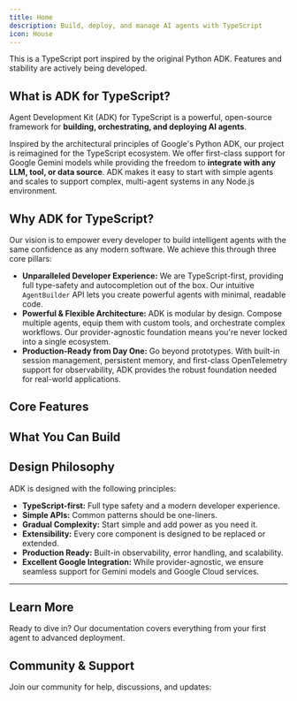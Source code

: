 ```yaml
---
title: Home
description: Build, deploy, and manage AI agents with TypeScript
icon: House
---
```



<Callout type="warn" title="Work in Progress">
This is a TypeScript port inspired by the original Python ADK. Features and stability are actively being developed.
</Callout>

## What is ADK for TypeScript?

Agent Development Kit (ADK) for TypeScript is a powerful, open-source framework for **building, orchestrating, and deploying AI agents**.

Inspired by the architectural principles of Google's Python ADK, our project is reimagined for the TypeScript ecosystem. We offer first-class support for Google Gemini models while providing the freedom to **integrate with any LLM, tool, or data source**. ADK makes it easy to start with simple agents and scales to support complex, multi-agent systems in any Node.js environment.

## Why ADK for TypeScript?

Our vision is to empower every developer to build intelligent agents with the same confidence as any modern software. We achieve this through three core pillars:

-   **Unparalleled Developer Experience:** We are TypeScript-first, providing full type-safety and autocompletion out of the box. Our intuitive `AgentBuilder` API lets you create powerful agents with minimal, readable code.
-   **Powerful & Flexible Architecture:** ADK is modular by design. Compose multiple agents, equip them with custom tools, and orchestrate complex workflows. Our provider-agnostic foundation means you're never locked into a single ecosystem.
-   **Production-Ready from Day One:** Go beyond prototypes. With built-in session management, persistent memory, and first-class OpenTelemetry support for observability, ADK provides the robust foundation needed for real-world applications.

## Core Features

<Cards>
  <Card
    title="🤖 Multi-Agent Systems"
    description="Orchestrate teams of specialized agents that collaborate to solve complex problems."
    href="/docs/agents/multi-agents"
  />
  <Card
    title="🔀 Flexible Orchestration"
    description="Build complex workflows using sequential, parallel, or LLM-driven dynamic routing."
    href="/docs/agents"
  />
  <Card
    title="💾 State & Memory"
    description="Enable persistent conversations with state management and context preservation across interactions."
    href="/docs/sessions"
  />
  <Card
    title="🔄 Multi-LLM Support"
    description="Powered by Vercel AI SDK. Seamlessly use various models from Google, OpenAI, Anthropic, Mistral, and more."
    href="/docs/agents/models"
  />
  <Card
    title="🛠️ Rich Tool Ecosystem"
    description="Equip agents with powerful tools via the Model Context Protocol (MCP)—connect to a wide range of MCP servers in the market or build your own."
    href="/docs/tools"
  />
  <Card
    title="🧭 Built-in Tracing"
    description="Debug with confidence. First-class OpenTelemetry integration provides deep insights into your agent's execution."
    href="/docs/advanced"
  />
  <Card
    title="📊 Built-in Evaluation"
    description="Systematically assess agent performance by testing final responses and execution trajectories."
    href="/docs/evaluate"
  />
  <Card
    title="🚀 Deployment Ready"
    description="Containerize and deploy your agents anywhere, from local servers to scalable cloud infrastructure."
    href="/docs/deploy"
  />
</Cards>

## What You Can Build

<Cards>
  <Card
    title="Sophisticated AI Assistants"
    description="Build chatbots that go beyond simple Q&A, with persistent memory and access to real-time information."
  />
  <Card
    title="Autonomous Task Agents"
    description="Create agents that can perform multi-step tasks, like analyzing data, booking appointments, or managing files."
  />
  <Card
    title="Collaborative Agent Workflows"
    description="Orchestrate multiple agents to solve complex problems, from automated research to code generation."
  />
  <Card
    title="AI-Powered Applications"
    description="Connect agents to your databases and APIs to create intelligent, interactive frontends for your services."
  />
</Cards>

## Design Philosophy

ADK is designed with the following principles:

-   **TypeScript-first:** Full type safety and a modern developer experience.
-   **Simple APIs:** Common patterns should be one-liners.
-   **Gradual Complexity:** Start simple and add power as you need it.
-   **Extensibility:** Every core component is designed to be replaced or extended.
-   **Production Ready:** Built-in observability, error handling, and scalability.
-   **Excellent Google Integration:** While provider-agnostic, we ensure seamless support for Gemini models and Google Cloud services.

---

## Learn More

Ready to dive in? Our documentation covers everything from your first agent to advanced deployment.

<Cards>
  <Card
    title="🏁 Get Started"
    description="Installation, quickstart, and your first agent"
    href="/docs/get-started"
  />
  <Card
    title="📚 Agents Guide"
    description="Learn about LLM agents, workflow agents, and custom agents"
    href="/docs/agents"
  />
  <Card
    title="🔧 Tools Reference"
    description="Built-in tools, custom functions, and third-party integrations"
    href="/docs/tools"
  />
  <Card
    title="🎯 Advanced Concepts"
    description="Dive into sessions, memory, flows, and deployment strategies"
    href="/docs/advanced"
  />
</Cards>

## Community & Support

Join our community for help, discussions, and updates:

<Cards>
  <Card
    title="💻 GitHub"
    description="Source code, issues, and contributions"
    href="https://github.com/IQAIcom/adk-ts"
  />
  <Card
    title="💬 Discussions"
    description="Ask questions, share ideas, and get help"
    href="https://github.com/IQAIcom/adk-ts/discussions"
  />
 <Card
    title="🔬 Examples"
    description="Real working examples for common patterns"
    href="https://github.com/IQAIcom/adk-ts/tree/main/apps/examples"
  />
</Cards>

